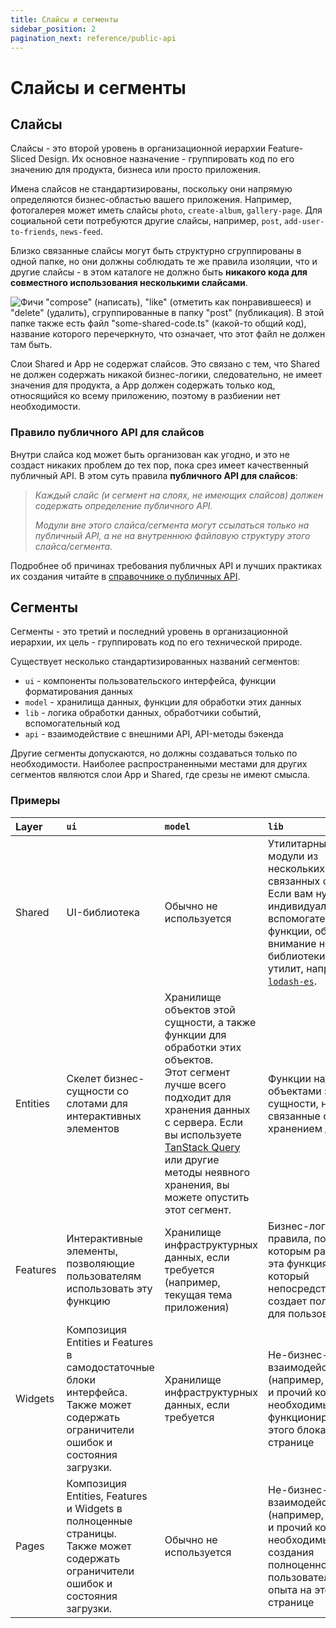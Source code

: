 ```yaml
---
title: Слайсы и сегменты
sidebar_position: 2
pagination_next: reference/public-api
---
```


# Слайсы и сегменты

## Слайсы

Слайсы - это второй уровень в организационной иерархии Feature-Sliced Design. Их основное назначение - группировать код по его значению для продукта, бизнеса или просто приложения.

Имена слайсов не стандартизированы, поскольку они напрямую определяются бизнес-областью вашего приложения. Например, фотогалерея может иметь слайсы `photo`, `create-album`, `gallery-page`. Для социальной сети потребуются другие слайсы, например, `post`, `add-user-to-friends`, `news-feed`.

Близко связанные слайсы могут быть структурно сгруппированы в одной папке, но они должны соблюдать те же правила изоляции, что и другие слайсы - в этом каталоге не должно быть **никакого кода для совместного использования несколькими слайсами**.

![Фичи "compose" (написать), "like" (отметить как понравившееся) и "delete" (удалить), сгруппированные в папку "post" (публикация). В этой папке также есть файл "some-shared-code.ts" (какой-то общий код), название которого перечеркнуто, что означает, что этот файл не должен там быть.](/img/graphic-nested-slices.svg)

Слои Shared и App не содержат слайсов. Это связано с тем, что Shared не должен содержать никакой бизнес-логики, следовательно, не имеет значения для продукта, а App должен содержать только код, относящийся ко всему приложению, поэтому в разбиении нет необходимости.

### Правило публичного API для слайсов

Внутри слайса код может быть организован как угодно, и это не создаст никаких проблем до тех пор, пока срез имеет качественный публичный API. В этом суть правила **публичного API для слайсов**:

> _Каждый слайс (и сегмент на слоях, не имеющих слайсов) должен содержать определение публичного API._
>
> _Модули вне этого слайса/сегмента могут ссылаться только на публичный API, а не на внутреннюю файловую структуру этого слайса/сегмента._

Подробнее об причинах требования публичных API и лучших практиках их создания читайте в [справочнике о публичных API][ref--public-api].

## Сегменты

Сегменты - это третий и последний уровень в организационной иерархии, их цель - группировать код по его технической природе.

Существует несколько стандартизированных названий сегментов:
* `ui` - компоненты пользовательского интерфейса, функции форматирования данных
* `model` - хранилища данных, функции для обработки этих данных
* `lib` - логика обработки данных, обработчики событий, вспомогательный код
* `api` - взаимодействие с внешними API, API-методы бэкенда

Другие сегменты допускаются, но должны создаваться только по необходимости. Наиболее распространенными местами для других сегментов являются слои App и Shared, где срезы не имеют смысла.

### Примеры

| Layer    | `ui`         | `model`      | `lib`        | `api`        |
| :------- | :----------- | :----------- | :----------- | :----------- |
| Shared   | UI-библиотека | Обычно не используется | Утилитарные модули из нескольких связанных файлов. <br /> Если вам нужны индивидуальные вспомогательные функции, обратите внимание на библиотеки утилит, например, [`lodash-es`][ext--lodash]. | Примитивный API-клиент с дополнительными функциями, такими как аутентификация или кэширование. |
| Entities | Скелет бизнес-сущности со слотами для интерактивных элементов | Хранилище объектов этой сущности, а также функции для обработки этих объектов. <br /> Этот сегмент лучше всего подходит для хранения данных с сервера. Если вы используете [TanStack Query][ext--tanstack-query] или другие методы неявного хранения, вы можете опустить этот сегмент. | Функции над объектами этой сущности, не связанные с хранением данных | API-методы, использующие API-клиент из Shared для упрощения коммуникации с бэкендом |
| Features | Интерактивные элементы, позволяющие пользователям использовать эту функцию | Хранилище инфраструктурных данных, если требуется (например, текущая тема приложения) | Бизнес-логика и правила, по которым работает эта функция, код, который непосредственно создает пользу для пользователя | API-методы, представляющие эту функцию на бэкенде. <br /> Может объединять API-методы из Entities.
| Widgets  | Композиция Entities и Features в самодостаточные блоки интерфейса. <br /> Также может содержать ограничители ошибок и состояния загрузки. | Хранилище инфраструктурных данных, если требуется | Не-бизнес-взаимодействия (например, жесты) и прочий код, необходимый для функционирования этого блока на странице | Обычно не используется, но может содержать загрузчики данных в контексте вложенного роутинга (например, [Remix][ext--remix]) |
| Pages    | Композиция Entities, Features и Widgets в полноценные страницы. <br /> Также может содержать ограничители ошибок и состояния загрузки. | Обычно не используется | Не-бизнес-взаимодействия (например, жесты) и прочий код, необходимый для создания полноценного пользовательского опыта на этой странице | Загрузчики данных для фреймворков, ориентированных на SSR (рендеринг на сервере) |

[ref--public-api]: /docs/reference/public-api

[ext--lodash]: https://www.npmjs.com/package/lodash-es
[ext--tanstack-query]: https://tanstack.com/query/latest
[ext--remix]: https://remix.run
